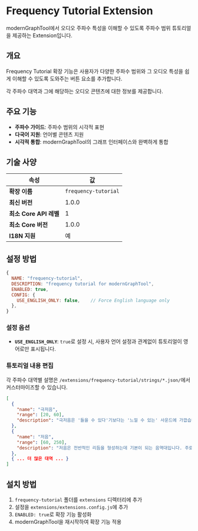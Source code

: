 # Frequency Tutorial Extension

modernGraphTool에서 오디오 주파수 특성을 이해할 수 있도록 주파수 범위 튜토리얼을 제공하는 Extension입니다.

## 개요

Frequency Tutorial 확장 기능은 사용자가 다양한 주파수 범위와 그 오디오 특성을 쉽게 이해할 수 있도록 도와주는 버튼 요소를 추가합니다.

각 주파수 대역과 그에 해당하는 오디오 콘텐츠에 대한 정보를 제공합니다.

## 주요 기능

- **주파수 가이드**: 주파수 범위의 시각적 표현
- **다국어 지원**: 언어별 콘텐츠 지원
- **시각적 통합**: modernGraphTool의 그래프 인터페이스와 완벽하게 통합

## 기술 사양

| 속성 | 값 |
|----------|-------|
| **확장 이름** | `frequency-tutorial` |
| **최신 버전** | 1.0.0 |
| **최소 Core API 레벨** | 1 |
| **최소 Core 버전** | 1.0.0 |
| **I18N 지원** | 예 |

## 설정 방법

```javascript
{
  NAME: "frequency-tutorial",
  DESCRIPTION: "frequency tutorial for modernGraphTool",
  ENABLED: true,
  CONFIG: {
    USE_ENGLISH_ONLY: false,    // Force English language only
  },
}
```

### 설정 옵션

- **`USE_ENGLISH_ONLY`**: `true`로 설정 시, 사용자 언어 설정과 관계없이 튜토리얼이 영어로만 표시됩니다.

### 튜토리얼 내용 편집

각 주파수 대역별 설명은 `/extensions/frequency-tutorial/strings/*.json/`에서 커스터마이즈할 수 있습니다.

```json
[
  {
    "name": "극저음",
    "range": [20, 60],
    "description": "극저음은 '들을 수 있다'기보다는 '느낄 수 있는' 사운드에 가깝습니다. 주로 소리의 깊이감과 힘을 더해주며, 해당 음역이 과도하게 강조될 경우 소리가 지나치게 강해질 수 있습니다."
  },
  {
    "name": "저음",
    "range": [60, 250],
    "description": "저음은 전반적인 리듬을 형성하는데 기본이 되는 음역대입니다. 주로 음악의 타격감과 따뜻한 느낌을 제공하며, 해당 음역이 과도하게 강조될 경우 저음이 벙벙거리며 소리가 지저분해질 수 있습니다."
  },
  { ... 더 많은 대역 ... }
]
```

## 설치 방법

1. `frequency-tutorial` 폴더를 `extensions` 디렉터리에 추가
2. 설정을 `extensions/extensions.config.js`에 추가
3. `ENABLED: true`로 확장 기능 활성화
4. modernGraphTool을 재시작하여 확장 기능 적용